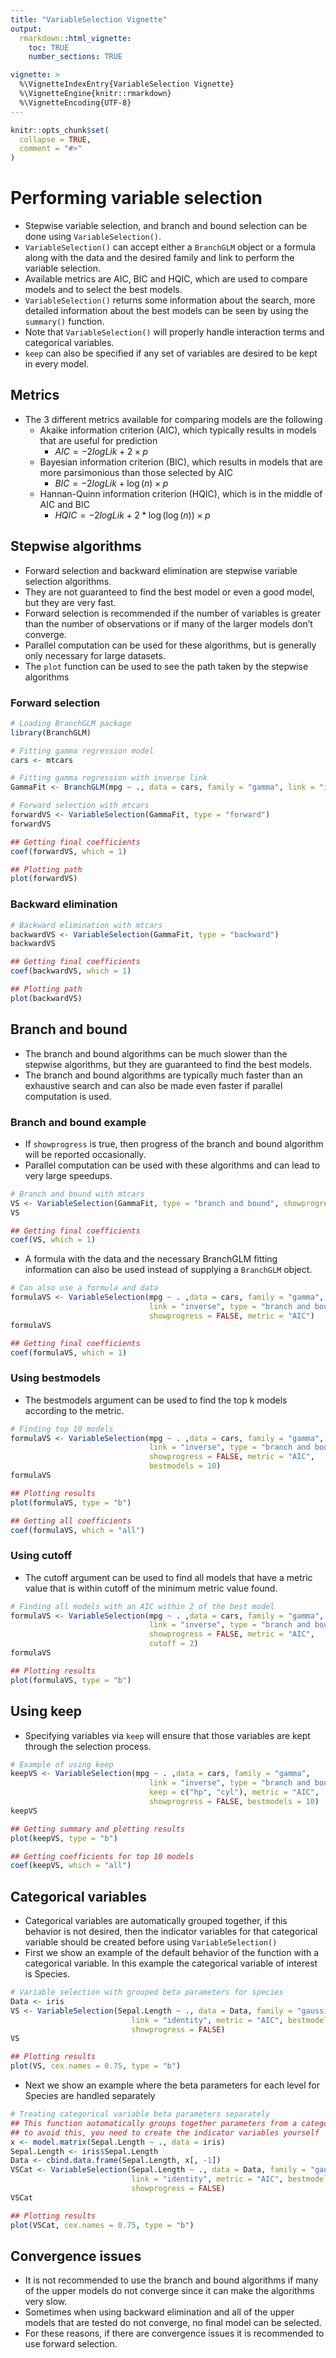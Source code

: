 ---
title: "VariableSelection Vignette"
output: 
  rmarkdown::html_vignette:
    toc: TRUE
    number_sections: TRUE

vignette: >
  %\VignetteIndexEntry{VariableSelection Vignette}
  %\VignetteEngine{knitr::rmarkdown}
  %\VignetteEncoding{UTF-8}
---

```{r, include = FALSE}
knitr::opts_chunk$set(
  collapse = TRUE,
  comment = "#>"
)
```

# Performing variable selection

- Stepwise variable selection, and branch and bound selection can be done using `VariableSelection()`.
- `VariableSelection()` can accept either a `BranchGLM` object or a formula along with the data and the desired family and link to perform the variable selection.
- Available metrics are AIC, BIC and HQIC, which are used to compare models and to select the best models.
- `VariableSelection()` returns some information about the search, more detailed 
information about the best models can be seen by using the `summary()` function.
- Note that `VariableSelection()` will properly handle interaction terms and 
categorical variables.
- `keep` can also be specified if any set of variables are desired to be kept in every model.

## Metrics

- The 3 different metrics available for comparing models are the following
  - Akaike information criterion (AIC), which typically results in models that are 
  useful for prediction
    - $AIC = -2logLik + 2 \times p$
  - Bayesian information criterion (BIC), which results in models that are more 
  parsimonious than those selected by AIC
    - $BIC = -2logLik + \log{(n)} \times p$
  - Hannan-Quinn information criterion (HQIC), which is in the middle of AIC and BIC
    - $HQIC = -2logLik + 2 * \log({\log{(n)})} \times p$

## Stepwise algorithms

- Forward selection and backward elimination are stepwise variable selection algorithms.
- They are not guaranteed to find the best model or even a good model, but they are very fast.
- Forward selection is recommended if the number of variables is greater than the number of observations or if many of the larger models don't converge.
- Parallel computation can be used for these algorithms, but is generally only necessary 
for large datasets.
- The `plot` function can be used to see the path taken by the stepwise algorithms

### Forward selection

```{r, fig.height = 4, fig.width = 6}
# Loading BranchGLM package
library(BranchGLM)

# Fitting gamma regression model
cars <- mtcars

# Fitting gamma regression with inverse link
GammaFit <- BranchGLM(mpg ~ ., data = cars, family = "gamma", link = "inverse")

# Forward selection with mtcars
forwardVS <- VariableSelection(GammaFit, type = "forward")
forwardVS

## Getting final coefficients
coef(forwardVS, which = 1)

## Plotting path
plot(forwardVS)

```

### Backward elimination

```{r, fig.height = 4, fig.width = 6}
# Backward elimination with mtcars
backwardVS <- VariableSelection(GammaFit, type = "backward")
backwardVS

## Getting final coefficients
coef(backwardVS, which = 1)

## Plotting path
plot(backwardVS)

```

## Branch and bound

- The branch and bound algorithms can be much slower than the stepwise algorithms, but 
they are guaranteed to find the best models.
- The branch and bound algorithms are typically much faster than an exhaustive search and can also be made even faster if parallel computation is used.

### Branch and bound example

- If `showprogress` is true, then progress of the branch and bound algorithm will be reported occasionally.
- Parallel computation can be used with these algorithms and can lead to very large speedups.

```{r}
# Branch and bound with mtcars
VS <- VariableSelection(GammaFit, type = "branch and bound", showprogress = FALSE)
VS

## Getting final coefficients
coef(VS, which = 1)

```

- A formula with the data and the necessary BranchGLM fitting information can 
also be used instead of supplying a `BranchGLM` object. 

```{r}
# Can also use a formula and data
formulaVS <- VariableSelection(mpg ~ . ,data = cars, family = "gamma", 
                               link = "inverse", type = "branch and bound",
                               showprogress = FALSE, metric = "AIC")
formulaVS

## Getting final coefficients
coef(formulaVS, which = 1)

```

### Using bestmodels

- The bestmodels argument can be used to find the top k models according to the 
metric.

```{r, fig.height = 4, fig.width = 6}
# Finding top 10 models
formulaVS <- VariableSelection(mpg ~ . ,data = cars, family = "gamma", 
                               link = "inverse", type = "branch and bound",
                               showprogress = FALSE, metric = "AIC", 
                               bestmodels = 10)
formulaVS

## Plotting results
plot(formulaVS, type = "b")

## Getting all coefficients
coef(formulaVS, which = "all")

```

### Using cutoff

- The cutoff argument can be used to find all models that have a metric value 
that is within cutoff of the minimum metric value found.

```{r, fig.height = 4, fig.width = 6}
# Finding all models with an AIC within 2 of the best model
formulaVS <- VariableSelection(mpg ~ . ,data = cars, family = "gamma", 
                               link = "inverse", type = "branch and bound",
                               showprogress = FALSE, metric = "AIC", 
                               cutoff = 2)
formulaVS

## Plotting results
plot(formulaVS, type = "b")

```

## Using keep

- Specifying variables via `keep` will ensure that those variables are kept through the selection process.

```{r, fig.height = 4, fig.width = 6}
# Example of using keep
keepVS <- VariableSelection(mpg ~ . ,data = cars, family = "gamma", 
                               link = "inverse", type = "branch and bound",
                               keep = c("hp", "cyl"), metric = "AIC",
                               showprogress = FALSE, bestmodels = 10)
keepVS

## Getting summary and plotting results
plot(keepVS, type = "b")

## Getting coefficients for top 10 models
coef(keepVS, which = "all")

```

## Categorical variables

- Categorical variables are automatically grouped together, if this behavior is 
not desired, then the indicator variables for that categorical variable should be 
created before using `VariableSelection()`
- First we show an example of the default behavior of the function with a categorical 
variable. In this example the categorical variable of interest is Species.

```{r, fig.height = 4, fig.width = 6}
# Variable selection with grouped beta parameters for species
Data <- iris
VS <- VariableSelection(Sepal.Length ~ ., data = Data, family = "gaussian", 
                           link = "identity", metric = "AIC", bestmodels = 10, 
                           showprogress = FALSE)
VS

## Plotting results
plot(VS, cex.names = 0.75, type = "b")

```

- Next we show an example where the beta parameters for each level for Species 
are handled separately

```{r, fig.height = 4, fig.width = 6}
# Treating categorical variable beta parameters separately
## This function automatically groups together parameters from a categorical variable
## to avoid this, you need to create the indicator variables yourself
x <- model.matrix(Sepal.Length ~ ., data = iris)
Sepal.Length <- iris$Sepal.Length
Data <- cbind.data.frame(Sepal.Length, x[, -1])
VSCat <- VariableSelection(Sepal.Length ~ ., data = Data, family = "gaussian", 
                           link = "identity", metric = "AIC", bestmodels = 10, 
                           showprogress = FALSE)
VSCat

## Plotting results
plot(VSCat, cex.names = 0.75, type = "b")

```

## Convergence issues

- It is not recommended to use the branch and bound algorithms if many of the upper models do not converge since it can make the algorithms very slow.
- Sometimes when using backward elimination and all of the upper models that are tested 
do not converge, no final model can be selected.
- For these reasons, if there are convergence issues it is recommended to use forward selection.
